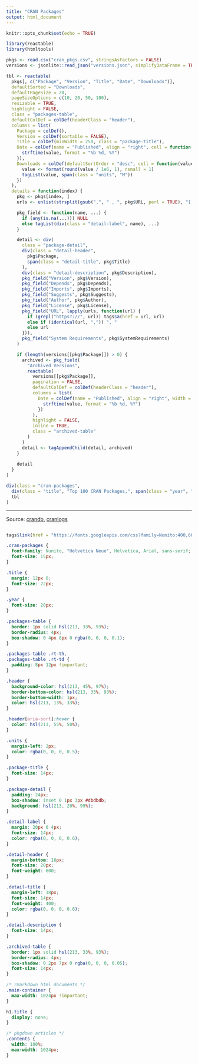 ```yaml
---
title: "CRAN Packages"
output: html_document
---
```


```r
knitr::opts_chunk$set(echo = TRUE)
```

```r
library(reactable)
library(htmltools)

pkgs <- read.csv("cran_pkgs.csv", stringsAsFactors = FALSE)
versions <- jsonlite::read_json("versions.json", simplifyDataFrame = TRUE)

tbl <- reactable(
  pkgs[, c("Package", "Version", "Title", "Date", "Downloads")],
  defaultSorted = "Downloads",
  defaultPageSize = 20,
  pageSizeOptions = c(10, 20, 50, 100),
  resizable = TRUE,
  highlight = FALSE,
  class = "packages-table",
  defaultColDef = colDef(headerClass = "header"),
  columns = list(
    Package = colDef(),
    Version = colDef(sortable = FALSE),
    Title = colDef(minWidth = 250, class = "package-title"),
    Date = colDef(name = "Published", align = "right", cell = function(value) {
      strftime(value, format = "%b %d, %Y")
    }),
    Downloads = colDef(defaultSortOrder = "desc", cell = function(value) {
      value <- format(round(value / 1e6, 1), nsmall = 1)
      tagList(value, span(class = "units", "M"))
    })
  ),
  details = function(index) {
    pkg <- pkgs[index, ]
    urls <- unlist(strsplit(gsub(",", " , ", pkg$URL, perl = TRUE), "[ \n]"))

    pkg_field <- function(name, ...) {
      if (any(is.na(...))) NULL
      else tagList(div(class = "detail-label", name), ...)
    }

    detail <- div(
      class = "package-detail",
      div(class = "detail-header", 
        pkg$Package,
        span(class = "detail-title", pkg$Title)
      ),
      div(class = "detail-description", pkg$Description),
      pkg_field("Version", pkg$Version),
      pkg_field("Depends", pkg$Depends),
      pkg_field("Imports", pkg$Imports),
      pkg_field("Suggests", pkg$Suggests),
      pkg_field("Author", pkg$Author),
      pkg_field("License", pkg$License),
      pkg_field("URL", lapply(urls, function(url) {
        if (grepl("https?://", url)) tags$a(href = url, url)
        else if (identical(url, ",")) ", "
        else url
      })),
      pkg_field("System Requirements", pkg$SystemRequirements)
    )

    if (length(versions[[pkg$Package]]) > 0) {
      archived <- pkg_field(
        "Archived Versions",
        reactable(
          versions[[pkg$Package]],
          pagination = FALSE,
          defaultColDef = colDef(headerClass = "header"),
          columns = list(
            Date = colDef(name = "Published", align = "right", width = 120, cell = function(value) {
              strftime(value, format = "%b %d, %Y")
            })
          ),
          highlight = FALSE,
          inline = TRUE,
          class = "archived-table"
        )
      )
      detail <- tagAppendChild(detail, archived)
    }
    
    detail
  }
)

div(class = "cran-packages",
  div(class = "title", "Top 100 CRAN Packages,", span(class = "year", "2019")),
  tbl
)
```

---

Source: [crandb](https://github.com/r-hub/crandb), [cranlogs](https://github.com/r-hub/cranlogs)

```r
```

```r
tags$link(href = "https://fonts.googleapis.com/css?family=Nunito:400,600&display=fallback", rel = "stylesheet")
```

```css
.cran-packages {
  font-family: Nunito, "Helvetica Neue", Helvetica, Arial, sans-serif;
  font-size: 15px;
}

.title {
  margin: 12px 0;
  font-size: 22px;
}

.year {
  font-size: 20px;
}

.packages-table {
  border: 1px solid hsl(213, 33%, 93%);
  border-radius: 4px;
  box-shadow: 0 4px 8px 0 rgba(0, 0, 0, 0.1);
}

.packages-table .rt-th,
.packages-table .rt-td {
  padding: 8px 12px !important;
}

.header {
  background-color: hsl(213, 45%, 97%);
  border-bottom-color: hsl(213, 33%, 93%);
  border-bottom-width: 1px;
  color: hsl(213, 13%, 33%);
}

.header[aria-sort]:hover {
  color: hsl(213, 55%, 50%);
}

.units {
  margin-left: 2px;
  color: rgba(0, 0, 0, 0.5);
}

.package-title {
  font-size: 14px;
}

.package-detail {
  padding: 24px;
  box-shadow: inset 0 1px 3px #dbdbdb;
  background: hsl(213, 20%, 99%);
}

.detail-label {
  margin: 20px 0 4px;  
  font-size: 14px;
  color: rgba(0, 0, 0, 0.6);
}

.detail-header {
  margin-bottom: 16px;
  font-size: 20px;
  font-weight: 600;
}

.detail-title {
  margin-left: 18px;
  font-size: 14px;
  font-weight: 400;
  color: rgba(0, 0, 0, 0.6);
}

.detail-description {
  font-size: 14px;
}

.archived-table {
  border: 1px solid hsl(213, 33%, 93%);
  border-radius: 4px;
  box-shadow: 0 2px 7px 0 rgba(0, 0, 0, 0.05);
  font-size: 14px;
}
```

```css
/* rmarkdown html documents */
.main-container {
  max-width: 1024px !important;
}

h1.title {
  display: none;
}

/* pkgdown articles */
.contents {
  width: 100%;
  max-width: 1024px;
}
```
